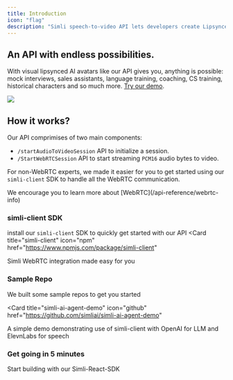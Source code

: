 ```yaml
---
title: Introduction
icon: "flag"
description: "Simli speech-to-video API lets developers create Lipsynced AI avatars. Ready to make your first one? Your journey begins here."
---
```


## An API with endless possibilities.

With visual lipsynced AI avatars like our API gives you, anything is possible: mock interviews, sales assistants, language training, coaching, CS training, historical characters and so much more. [Try our demo](https://www.simli.com/demo).

<Frame>
  <img src="/Background_avatars.gif" ></img>
</Frame>

## How it works?
Our API comprimises of two main components:
- `/startAudioToVideoSession` API to initialize a session.
- `/StartWebRTCSession` API to start streaming `PCM16` audio bytes to video. 

For non-WebRTC experts, we made it easier for you to get started using our `simli-client` SDK to handle all the WebRTC communication.

<Info>
We encourage you to learn more about [WebRTC](/api-reference/webrtc-info)
</Info>

### simli-client SDK
install our `simli-client` SDK to quickly get started with our API
<Card
  title="simli-client"
  icon="npm"
  href="https://www.npmjs.com/package/simli-client"
>
  Simli WebRTC integration made easy for you
</Card>

### Sample Repo

We built some sample repos to get you started

<Card
  title="simli-ai-agent-demo"
  icon="github"
  href="https://github.com/simliai/simli-ai-agent-demo"
>
  A simple demo demonstrating use of simli-client with OpenAI for LLM and ElevnLabs for speech
</Card>

### Get going in 5 minutes
<Card title="Get Started" icon="bolt" href="/get-started">
  Start building with our Simli-React-SDK
</Card>


